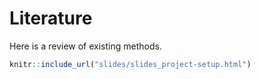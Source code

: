 # Literature

Here is a review of existing methods.

```r
knitr::include_url("slides/slides_project-setup.html")
```

